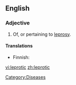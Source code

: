 ==English==

===Adjective===
{{en-adj}}

# Of, or pertaining to [[leprosy]].

====Translations====
{{top}}
* Finnish: {{t|fi|spitaalinen}}
{{mid}}
{{bottom}}

[[Category:Diseases]]

[[vi:leprotic]]
[[zh:leprotic]]